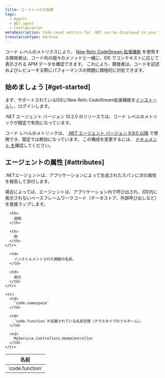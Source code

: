 ```yaml
---
title: コードレベルの指標
tags:
  - Agents
  - NET agent
  - Configuration
metaDescription: Code-level metrics for .NET can be displayed in your IDE using the New Relic CodeStream extension.
translationType: machine
---
```


コード レベルのメトリクスにより、 [New Relic CodeStream 拡張機能](/docs/codestream/how-use-codestream/performance-monitoring#code-level) を使用する開発者は、コード内の個々のメソッドと一緒に、IDE でコンテキストに応じて表示される APM データを確認できます。 これにより、開発者は、コードを記述およびレビューする際にパフォーマンスの問題に積極的に対処できます。

## 始めましょう [#get-started]

まず、サポートされているIDEにNew Relic CodeStream拡張機能を[インストール](/docs/codestream/start-here/install-codestream)し、ログインします。

<Callout variant="important">
  .NET エージェント バージョン 10.2.0 のリリースでは、コード レベルのメトリックが既定で有効になっています。

  コード レベルのメトリックは、 [.NET エージェント バージョン 9.9.0 以降](/docs/release-notes/agent-release-notes/net-release-notes) で使用でき、既定では無効になっています。 この構成を変更するには、 [ドキュメント を](/docs/apm/agents/net-agent/configuration/net-agent-configuration#code_level_metrics)確認してください。
</Callout>

## エージェントの属性 [#attributes]

.NETエージェントは、アプリケーションによって生成されたスパンに次の属性を報告して添付します。

<Callout variant="important">
  場合によっては、エージェントは、アプリケーション内で呼び出され、IDE内に表示されないベースフレームワークコード（データストア、外部呼び出しなど）を直接ラップします。
</Callout>

<table>
  <thead>
    <tr>
      <th style={{ width: "300px" }}>
        名前
      </th>

      <th>
        説明
      </th>

      <th>
        例
      </th>
    </tr>
  </thead>

  <tbody>
    <tr>
      <td>
        `code.function`
      </td>

      <td>
        インストルメントされた関数の名前。
      </td>

      <td>
        索引
      </td>
    </tr>

    <tr>
      <td>
        `code.namespace`
      </td>

      <td>
        `code.function`が定義されている名前空間（クラスタイプのフルネーム）。
      </td>

      <td>
        MyService.Controllers.HomeController
      </td>
    </tr>
  </tbody>
</table>
